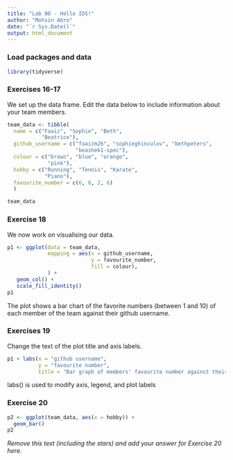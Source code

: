 ```yaml
---
title: "Lab 00 - Hello IDS!"
author: "Mohsin Abro"
date: "`r Sys.Date()`"
output: html_document
---
```


### Load packages and data

```r
library(tidyverse) 
```

### Exercises 16-17

We set up the data frame. Edit the data below to include information about your team members.

```r
team_data <- tibble(
  name = c("Faaiz", "Sophie", "Beth", 
           "Beatrice"),
  github_username = c("faaizm26", "sophieghinculov", "bethpeters", 
                      "beashek1-spec"), 
  colour = c("brown", "blue", "orange", 
             "pink"),
  hobby = c("Running", "Tennis", "Karate", 
            "Piano"),
  favourite_number = c(6, 8, 2, 6)
  )

team_data
```

### Exercise 18

We now work on visualising our data. 

```r
p1 <- ggplot(data = team_data, 
             mapping = aes(x = github_username, 
                           y = favourite_number,
                           fill = colour), 
             ) +
   geom_col() +
   scale_fill_identity()
p1
```


The plot shows a bar chart of the favorite numbers (between 1 and 10) of each member of the team against their github username.

### Exercises 19

Change the text of the plot title and axis labels.

```r
p1 + labs(x = "github username", 
          y = "favourite number",
          title = "Bar graph of members' favourite number against their github username")
```

labs() is used to modify axis, legend, and plot labels

### Exercise 20

```r
p2 <- ggplot(team_data, aes(x = hobby)) +
  geom_bar()
p2
```

*Remove this text (including the stars) and add your answer for Exercise 20 here.*
